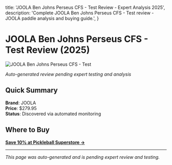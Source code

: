   title: 'JOOLA Ben Johns Perseus CFS - Test Review - Expert Analysis 2025',
  description: 'Complete JOOLA Ben Johns Perseus CFS - Test review - JOOLA paddle analysis and buying guide.',
}

# JOOLA Ben Johns Perseus CFS - Test Review (2025)

![JOOLA Ben Johns Perseus CFS - Test](/img/paddles/joola-ben-johns-perseus-test.jpg)

*Auto-generated review pending expert testing and analysis*

## Quick Summary

**Brand**: JOOLA  
**Price**: $279.95  
**Status**: Discovered via automated monitoring

## Where to Buy

**[Save 10% at Pickleball Superstore →](https://pickleballsuperstore.com/discount/Michael-111480)**

---

*This page was auto-generated and is pending expert review and testing.*
